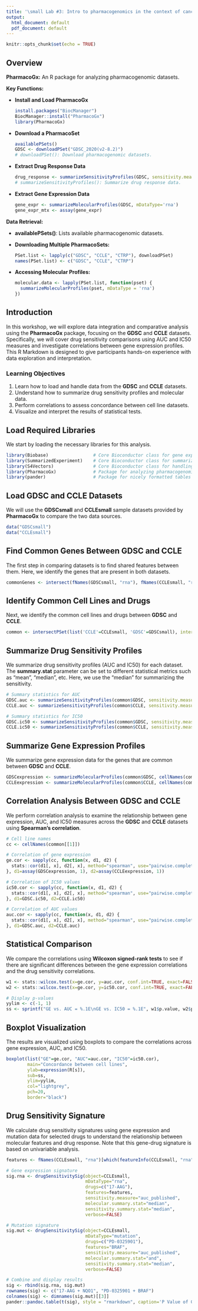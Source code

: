 ```yaml
---
title: '\small Lab #3: Intro to pharmacogenomics in the context of cancer'
output:
  html_document: default
  pdf_document: default
---
```


```r
knitr::opts_chunk$set(echo = TRUE)
```

## Overview 

**PharmacoGx:** An R package for analyzing pharmacogenomic datasets.

**Key Functions:**

- **Install and Load PharmacoGx**
  ```r
  install.packages("BiocManager")
  BiocManager::install("PharmacoGx")
  library(PharmacoGx)
  ```

- **Download a PharmacoSet**
  ```r
  availablePSets()
  GDSC <- downloadPSet("GDSC_2020(v2-8.2)")
  # downloadPSet(): Download pharmacogenomic datasets.
  ```

- **Extract Drug Response Data**
  ```r
  drug_response <- summarizeSensitivityProfiles(GDSC, sensitivity.measure='aac_recomputed')
  # summarizeSensitivityProfiles(): Summarize drug response data.
  ```

- **Extract Gene Expression Data**
  ```r
  gene_expr <- summarizeMolecularProfiles(GDSC, mDataType='rna') 
  gene_expr_mtx <- assay(gene_expr)
  ```


**Data Retrieval:**

- **availablePSets()**: Lists available pharmacogenomic datasets.

- **Downloading Multiple PharmacoSets:**
  ```r
  PSet.list <- lapply(c("GDSC", "CCLE", "CTRP"), downloadPSet)
  names(PSet.list) <- c("GDSC", "CCLE", "CTRP")
  ```

- **Accessing Molecular Profiles:**
  ```r
  molecular.data <- lapply(PSet.list, function(pset) {
    summarizeMolecularProfiles(pset, mDataType = 'rna')
  })
  ```

## Introduction

In this workshop, we will explore data integration and comparative analysis using the **PharmacoGx** package, focusing on the **GDSC** and **CCLE** datasets. Specifically, we will cover drug sensitivity comparisons using AUC and IC50 measures and investigate correlations between gene expression profiles. This R Markdown is designed to give participants hands-on experience with data exploration and interpretation.

### Learning Objectives

1. Learn how to load and handle data from the **GDSC** and **CCLE** datasets.
2. Understand how to summarize drug sensitivity profiles and molecular data.
3. Perform correlations to assess concordance between cell line datasets.
4. Visualize and interpret the results of statistical tests.

## Load Required Libraries

We start by loading the necessary libraries for this analysis.

```r
library(Biobase)                 # Core Bioconductor class for gene expression data
library(SummarizedExperiment)    # Core Bioconductor class for summarized data
library(S4Vectors)               # Core Bioconductor class for handling S4 objects
library(PharmacoGx)              # Package for analyzing pharmacogenomic datasets
library(pander)                  # Package for nicely formatted tables
```

## Load GDSC and CCLE Datasets

We will use the **GDSCsmall** and **CCLEsmall** sample datasets provided by **PharmacoGx** to compare the two data sources.

```r
data("GDSCsmall")
data("CCLEsmall")
```

## Find Common Genes Between GDSC and CCLE

The first step in comparing datasets is to find shared features between them. Here, we identify the genes that are present in both datasets.

```r
commonGenes <- intersect(fNames(GDSCsmall, "rna"), fNames(CCLEsmall, "rna"))
```

## Identify Common Cell Lines and Drugs

Next, we identify the common cell lines and drugs between **GDSC** and **CCLE**.

```r
common <- intersectPSet(list('CCLE'=CCLEsmall, 'GDSC'=GDSCsmall), intersectOn=c("cell.lines", "drugs"), strictIntersect=TRUE)
```

## Summarize Drug Sensitivity Profiles

We summarize drug sensitivity profiles (AUC and IC50) for each dataset. The **summary.stat** parameter can be set to different statistical metrics such as "mean", "median", etc. Here, we use the "median" for summarizing the sensitivity.

```r
# Summary statistics for AUC
GDSC.auc <- summarizeSensitivityProfiles(common$GDSC, sensitivity.measure='auc_published', summary.stat="median", verbose=FALSE)
CCLE.auc <- summarizeSensitivityProfiles(common$CCLE, sensitivity.measure='auc_published', summary.stat="median", verbose=FALSE)

# Summary statistics for IC50
GDSC.ic50 <- summarizeSensitivityProfiles(common$GDSC, sensitivity.measure='ic50_published', summary.stat="median", verbose=FALSE)
CCLE.ic50 <- summarizeSensitivityProfiles(common$CCLE, sensitivity.measure='ic50_published', summary.stat="median", verbose=FALSE)
```

## Summarize Gene Expression Profiles

We summarize gene expression data for the genes that are common between **GDSC** and **CCLE**.

```r
GDSCexpression <- summarizeMolecularProfiles(common$GDSC, cellNames(common$GDSC), mDataType="rna", features=commonGenes, verbose=FALSE)
CCLEexpression <- summarizeMolecularProfiles(common$CCLE, cellNames(common$CCLE), mDataType="rna", features=commonGenes, verbose=FALSE)
```

## Correlation Analysis Between GDSC and CCLE

We perform correlation analysis to examine the relationship between gene expression, AUC, and IC50 measures across the **GDSC** and **CCLE** datasets using **Spearman's correlation**.

```r
# Cell line names
cc <- cellNames(common[[1]])

# Correlation of gene expression
ge.cor <- sapply(cc, function(x, d1, d2) {
  stats::cor(d1[, x], d2[, x], method="spearman", use="pairwise.complete.obs")
}, d1=assay(GDSCexpression, 1), d2=assay(CCLEexpression, 1))

# Correlation of IC50 values
ic50.cor <- sapply(cc, function(x, d1, d2) {
  stats::cor(d1[, x], d2[, x], method="spearman", use="pairwise.complete.obs")
}, d1=GDSC.ic50, d2=CCLE.ic50)

# Correlation of AUC values
auc.cor <- sapply(cc, function(x, d1, d2) {
  stats::cor(d1[, x], d2[, x], method="spearman", use="pairwise.complete.obs")
}, d1=GDSC.auc, d2=CCLE.auc)
```

## Statistical Comparison

We compare the correlations using **Wilcoxon signed-rank tests** to see if there are significant differences between the gene expression correlations and the drug sensitivity correlations.

```r
w1 <- stats::wilcox.test(x=ge.cor, y=auc.cor, conf.int=TRUE, exact=FALSE)
w2 <- stats::wilcox.test(x=ge.cor, y=ic50.cor, conf.int=TRUE, exact=FALSE)

# Display p-values
yylim <- c(-1, 1)
ss <- sprintf("GE vs. AUC = %.1E\nGE vs. IC50 = %.1E", w1$p.value, w2$p.value)
```

## Boxplot Visualization

The results are visualized using boxplots to compare the correlations across gene expression, AUC, and IC50.

```r
boxplot(list("GE"=ge.cor, "AUC"=auc.cor, "IC50"=ic50.cor),
        main="Concordance between cell lines",
        ylab=expression(R[s]),
        sub=ss,
        ylim=yylim,
        col="lightgrey",
        pch=20,
        border="black")
```

## Drug Sensitivity Signature

We calculate drug sensitivity signatures using gene expression and mutation data for selected drugs to understand the relationship between molecular features and drug response. Note that this gene-drug signature is based on univariable analysis.

```r
features <- fNames(CCLEsmall, "rna")[which(featureInfo(CCLEsmall, "rna")$Symbol == "NQO1")]

# Gene expression signature
sig.rna <- drugSensitivitySig(object=CCLEsmall,
                              mDataType="rna",
                              drugs=c("17-AAG"),
                              features=features,
                              sensitivity.measure="auc_published",
                              molecular.summary.stat="median",
                              sensitivity.summary.stat="median",
                              verbose=FALSE)

# Mutation signature
sig.mut <- drugSensitivitySig(object=CCLEsmall,
                              mDataType="mutation",
                              drugs=c("PD-0325901"),
                              features="BRAF",
                              sensitivity.measure="auc_published",
                              molecular.summary.stat="and",
                              sensitivity.summary.stat="median",
                              verbose=FALSE)

# Combine and display results
sig <- rbind(sig.rna, sig.mut)
rownames(sig) <- c("17-AAG + NQO1", "PD-0325901 + BRAF")
colnames(sig) <- dimnames(sig.mut)[[3]]
pander::pandoc.table(t(sig), style = "rmarkdown", caption='P Value of Gene-Drug Association')


```




